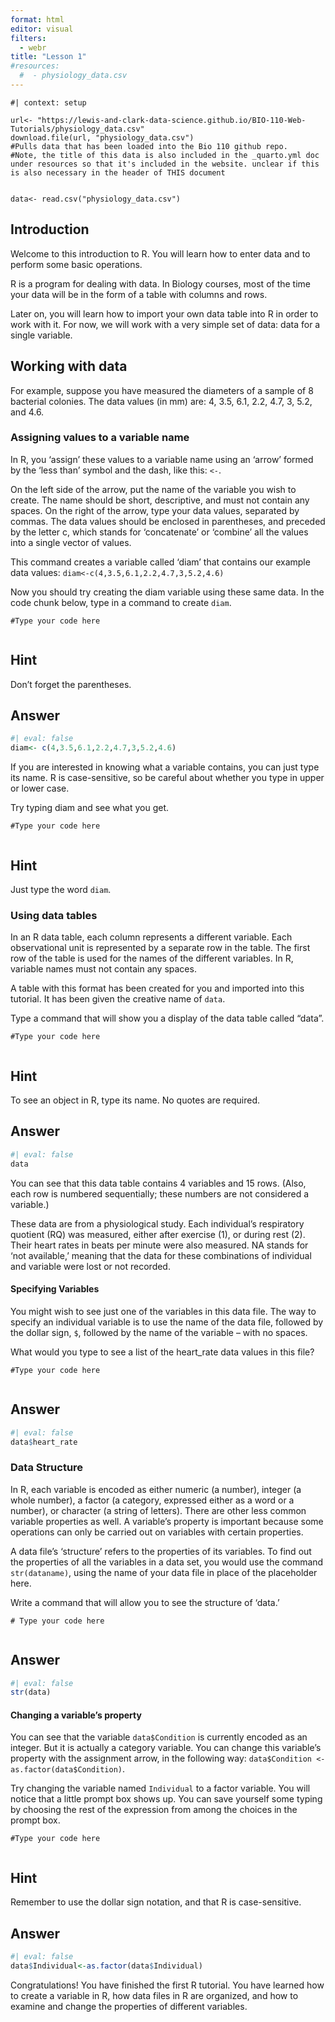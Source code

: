 ```yaml
---
format: html
editor: visual
filters: 
  - webr
title: "Lesson 1"
#resources: 
  #  - physiology_data.csv
---
```


```webr-r
#| context: setup

url<- "https://lewis-and-clark-data-science.github.io/BIO-110-Web-Tutorials/physiology_data.csv"
download.file(url, "physiology_data.csv")
#Pulls data that has been loaded into the Bio 110 github repo. 
#Note, the title of this data is also included in the _quarto.yml doc under resources so that it's included in the website. unclear if this is also necessary in the header of THIS document


data<- read.csv("physiology_data.csv")

```

## Introduction

Welcome to this introduction to R. You will learn how to enter data and to perform some basic operations.

R is a program for dealing with data. In Biology courses, most of the time your data will be in the form of a table with columns and rows.

Later on, you will learn how to import your own data table into R in order to work with it. For now, we will work with a very simple set of data: data for a single variable.

## Working with data

For example, suppose you have measured the diameters of a sample of 8 bacterial colonies. The data values (in mm) are: 4, 3.5, 6.1, 2.2, 4.7, 3, 5.2, and 4.6.

### Assigning values to a variable name

In R, you 'assign' these values to a variable name using an 'arrow' formed by the 'less than' symbol and the dash, like this: `<-`.

On the left side of the arrow, put the name of the variable you wish to create. The name should be short, descriptive, and must not contain any spaces. On the right of the arrow, type your data values, separated by commas. The data values should be enclosed in parentheses, and preceded by the letter c, which stands for 'concatenate' or 'combine' all the values into a single vector of values.

This command creates a variable called 'diam' that contains our example data values: `diam<-c(4,3.5,6.1,2.2,4.7,3,5.2,4.6)`

Now you should try creating the diam variable using these same data. In the code chunk below, type in a command to create `diam`.

```webr-r
#Type your code here


```

::: {.callout-tip collapse="true" icon="false"}
## Hint

Don't forget the parentheses.
:::

::: {.callout-note collapse="true" icon="false"}
## Answer

```r
#| eval: false
diam<- c(4,3.5,6.1,2.2,4.7,3,5.2,4.6)
```
:::

If you are interested in knowing what a variable contains, you can just type its name. R is case-sensitive, so be careful about whether you type in upper or lower case.

Try typing diam and see what you get.

```webr-r
#Type your code here


```

::: {.callout-tip collapse="true" icon="false"}
## Hint

Just type the word `diam`.
:::

### Using data tables

In an R data table, each column represents a different variable. Each observational unit is represented by a separate row in the table. The first row of the table is used for the names of the different variables. In R, variable names must not contain any spaces.

A table with this format has been created for you and imported into this tutorial. It has been given the creative name of `data`.

Type a command that will show you a display of the data table called "data".

```webr-r
#Type your code here


```

::: {.callout-tip collapse="true" icon="false"}
## Hint

To see an object in R, type its name. No quotes are required.
:::

::: {.callout-note collapse="true" icon="false"}
## Answer

```r
#| eval: false
data
```
:::

You can see that this data table contains 4 variables and 15 rows. (Also, each row is numbered sequentially; these numbers are not considered a variable.)

These data are from a physiological study. Each individual's respiratory quotient (RQ) was measured, either after exercise (1), or during rest (2). Their heart rates in beats per minute were also measured. NA stands for 'not available,' meaning that the data for these combinations of individual and variable were lost or not recorded.

#### Specifying Variables

You might wish to see just one of the variables in this data file. The way to specify an individual variable is to use the name of the data file, followed by the dollar sign, `$`, followed by the name of the variable -- with no spaces.

What would you type to see a list of the heart_rate data values in this file?

```webr-r
#Type your code here


```

::: {.callout-note collapse="true" icon="false"}
## Answer

```r
#| eval: false
data$heart_rate
```
:::

### Data Structure

In R, each variable is encoded as either numeric (a number), integer (a whole number), a factor (a category, expressed either as a word or a number), or character (a string of letters). There are other less common variable properties as well. A variable's property is important because some operations can only be carried out on variables with certain properties.

A data file's 'structure' refers to the properties of its variables. To find out the properties of all the variables in a data set, you would use the command `str(dataname)`, using the name of your data file in place of the placeholder here.

Write a command that will allow you to see the structure of 'data.'

```webr-r
# Type your code here


```

::: {.callout-note collapse="true" icon="false"}
## Answer

```r
#| eval: false
str(data)
```
:::

#### Changing a variable's property

You can see that the variable `data$Condition` is currently encoded as an integer. But it is actually a category variable. You can change this variable's property with the assignment arrow, in the following way: `data$Condition <-as.factor(data$Condition)`.

Try changing the variable named `Individual` to a factor variable. You will notice that a little prompt box shows up. You can save yourself some typing by choosing the rest of the expression from among the choices in the prompt box.

```webr-r
#Type your code here


```

::: {.callout-tip collapse="true" icon="false"}
## Hint

Remember to use the dollar sign notation, and that R is case-sensitive.
:::

::: {.callout-note collapse="true" icon="false"}
## Answer

```r
#| eval: false
data$Individual<-as.factor(data$Individual)
```
:::

Congratulations! You have finished the first R tutorial. You have learned how to create a variable in R, how data files in R are organized, and how to examine and change the properties of different variables.
